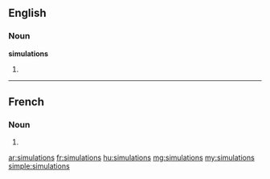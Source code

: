 ==English==

===Noun===
'''simulations'''

# {{plural of|simulation}}

----

==French==

===Noun===
{{head|fr|plural}} {{f-p}}

# {{plural of|simulation|lang=fr}}

[[ar:simulations]]
[[fr:simulations]]
[[hu:simulations]]
[[mg:simulations]]
[[my:simulations]]
[[simple:simulations]]